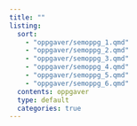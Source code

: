 ```yaml
---
title: ""
listing:
  sort:
    - "oppgaver/semoppg_1.qmd"
    - "oppgaver/semoppg_2.qmd"
    - "oppgaver/semoppg_3.qmd"
    - "oppgaver/semoppg_4.qmd"
    - "oppgaver/semoppg_5.qmd"
    - "oppgaver/semoppg_6.qmd"
  contents: oppgaver
  type: default
  categories: true
---
```



